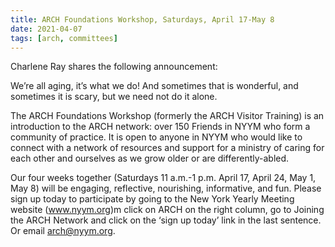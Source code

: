 ```yaml
---
title: ARCH Foundations Workshop, Saturdays, April 17-May 8
date: 2021-04-07
tags: [arch, committees]
---
```


Charlene Ray shares the following announcement:

We’re all aging, it’s what we do! And sometimes that is wonderful, and sometimes it is scary, but we need not do it alone.

The ARCH Foundations Workshop (formerly the ARCH Visitor Training) is an introduction to the ARCH network: over 150 Friends in NYYM who form a community of practice. It is open to anyone in NYYM who would like to connect with a network of resources and support for a ministry of caring for each other and ourselves as we grow older or are differently-abled.

Our four weeks together (Saturdays 11 a.m.-1 p.m. April 17, April 24, May 1, May 8) will be engaging, reflective, nourishing, informative, and fun. Please sign up today to participate by going to the New York Yearly Meeting website (www.nyym.org)m click on ARCH on the right column, go to Joining the ARCH Network and click on the ‘sign up today’ link in the last sentence. Or email arch@nyym.org.
